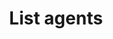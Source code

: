 ---
title: 'List agents'
openapi: GET /v1/agents
description: "API endpoint to retrieve a list of all agents associated with the current workspace."
---